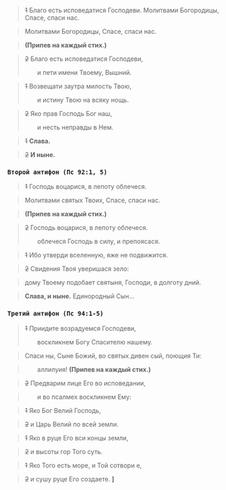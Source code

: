 > ~~1~~ Благо есть исповедатися Господеви. Молитвами Богородицы, Спасе, спаси нас.

> Молитвами Богородицы, Спасе, спаси нас.

> **(Припев на каждый стих.)**

> ~~2~~ Благо есть исповедатися Господеви, 
>
> &emsp;&emsp;и пети имени Твоему, Вышний.

> ~~1~~ Возвещати заутра милость Твою,
>
> &emsp;&emsp;и истину Твою на всяку нощь.

> ~~2~~ Яко прав Господь Бог наш,
>
> &emsp;&emsp;и несть неправды в Нем.

> ~~1~~ **Слава.**

> ~~2~~ **И ныне.**

### `Второй антифон (Пс 92:1, 5)`

> ~~1~~ Господь воцарися, в лепоту облечеся.

> Молитвами святых Твоих, Спасе, спаси нас.

> **(Припев на каждый стих.)**

> ~~2~~ Господь воцарися, в лепоту облечеся.
>
> &emsp;&emsp;облечеся Господь в силу, и препоясася.

> ~~1~~ Ибо утверди вселенную, яже не подвижится.

> ~~2~~ Свидения Твоя уверишася зело:

> дому Твоему подобает святыня, Господи, в долготу дний.

> **Слава, и ныне.** Единородный Сын…

### `Третий антифон (Пс 94:1-5)`

> ~~1~~ Приидите возрадуемся Господеви,
>
> &emsp;&emsp;воскликнем Богу Спасителю нашему.

> Спаси ны, Сыне Божий, во святых дивен сый, поющия Ти:

> &emsp;&emsp;аллилуия! **(Припев на каждый стих.)**

> ~~2~~ Предварим лице Его во исповедании,

> &emsp;&emsp;и во псалмех воскликнем Ему:

> ~~1~~ Яко Бог Велий Господь,

> ~~2~~ и Царь Велий по всей земли.

> ~~1~~ Яко в руце Его вси концы земли,

> ~~2~~ и высоты гор Того суть.

> ~~1~~ Яко Того есть море, и Той сотвори е,

> ~~2~~ и сушу руце Его создаете. **<b>]</b>**
